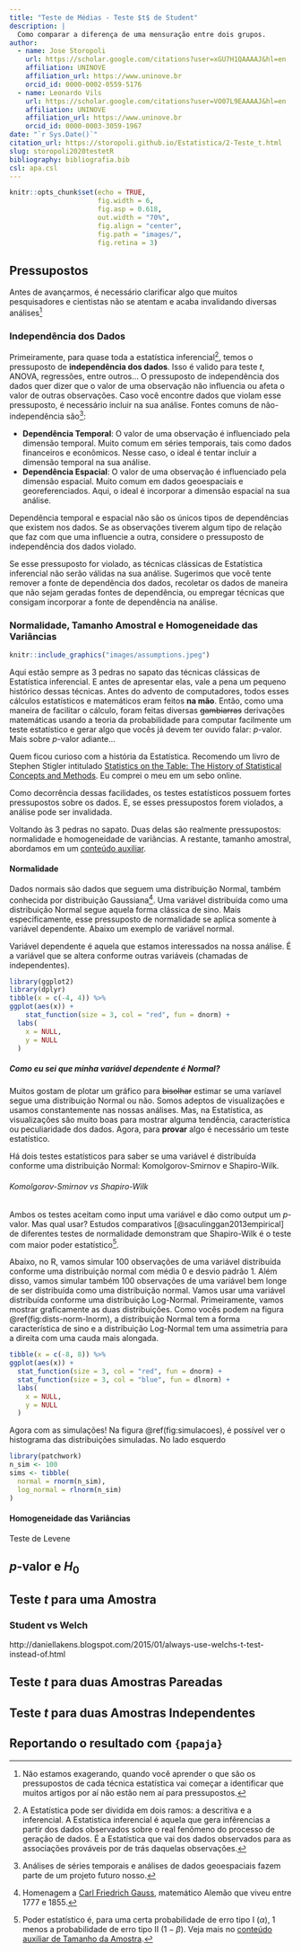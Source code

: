 ```yaml
---
title: "Teste de Médias - Teste $t$ de Student"
description: |
  Como comparar a diferença de uma mensuração entre dois grupos.
author:
  - name: Jose Storopoli
    url: https://scholar.google.com/citations?user=xGU7H1QAAAAJ&hl=en
    affiliation: UNINOVE
    affiliation_url: https://www.uninove.br
    orcid_id: 0000-0002-0559-5176
  - name: Leonardo Vils
    url: https://scholar.google.com/citations?user=VO07L9EAAAAJ&hl=en
    affiliation: UNINOVE
    affiliation_url: https://www.uninove.br
    orcid_id: 0000-0003-3059-1967
date: "`r Sys.Date()`"
citation_url: https://storopoli.github.io/Estatistica/2-Teste_t.html
slug: storopoli2020testetR
bibliography: bibliografia.bib
csl: apa.csl
---
```


```r
knitr::opts_chunk$set(echo = TRUE,
                      fig.width = 6,
                      fig.asp = 0.618,
                      out.width = "70%",
                      fig.align = "center",
                      fig.path = "images/",
                      fig.retina = 3)
```

<link rel="stylesheet" href="https://cdn.rawgit.com/jpswalsh/academicons/master/css/academicons.min.css"/>

## Pressupostos

Antes de avançarmos, é necessário clarificar algo que muitos pesquisadores e cientistas não se atentam e acaba invalidando diversas análises[^1]

### Independência dos Dados

Primeiramente, para quase toda a estatística inferencial[^3], temos o pressuposto de **independência dos dados**. Isso é valido para teste $t$, ANOVA, regressões, entre outros... O pressuposto de independência dos dados quer dizer que o valor de uma observação não influencia ou afeta o valor de outras observações. Caso você encontre dados que violam esse pressuposto, é necessário incluir na sua análise. Fontes comuns de não-independência são[^2]:

[^1]: Não estamos exagerando, quando você aprender o que são os pressupostos de cada técnica estatística vai começar a identificar que muitos artigos por aí não estão nem aí para pressupostos.
[^2]: Análises de séries temporais e análises de dados geoespaciais fazem parte de um projeto futuro nosso.
[^3]: A Estatística pode ser dividida em dois ramos: a descritiva e a inferencial. A Estatistica inferencial é aquela que gera infêrencias a partir dos dados observados sobre o real fenômeno do processo de geração de dados. É a Estatística que vai dos dados observados para as associações prováveis por de trás daquelas observações.

* **Dependência Temporal**: O valor de uma observação é influenciado pela dimensão temporal. Muito comum em séries temporais, tais como dados financeiros e econômicos. Nesse caso, o ideal é tentar incluir a dimensão temporal na sua análise.
* **Dependência Espacial**: O valor de uma observação é influenciado pela dimensão espacial. Muito comum em dados geoespaciais e georeferenciados. Aqui, o ideal é incorporar a dimensão espacial na sua análise.

<aside>
Dependência temporal e espacial não são os únicos tipos de dependências que existem nos dados. Se as observações tiverem algum tipo de relação que faz com que uma influencie a outra, considere o pressuposto de independência dos dados violado.
</aside>

Se esse pressuposto for violado, as técnicas clássicas de Estatística inferencial não serão válidas na sua análise. Sugerimos que você tente remover a fonte de dependência dos dados, recoletar os dados de maneira que não sejam geradas fontes de dependência, ou empregar técnicas que consigam incorporar a fonte de dependência na análise.

### Normalidade, Tamanho Amostral e Homogeneidade das Variâncias

```r
knitr::include_graphics("images/assumptions.jpeg")
```

Aqui estão sempre as 3 pedras no sapato das técnicas clássicas de Estatística inferencial. E antes de apresentar elas, vale a pena um pequeno histórico dessas técnicas. Antes do advento de computadores, todos esses cálculos estatísticos e matemáticos eram feitos **na mão**. Então, como uma maneira de facilitar o cálculo, foram feitas diversas ~~gambiarras~~ derivações matemáticas usando a teoria da probabilidade para computar facilmente um teste estatístico e gerar algo que vocês já devem ter ouvido falar: $p$-valor. Mais sobre $p$-valor adiante...

<aside>
Quem ficou curioso com a história da Estatística. Recomendo um livro de Stephen Stigler intitulado [Statistics on the Table: The History of Statistical Concepts and Methods](https://www.hup.harvard.edu/catalog.php?isbn=9780674009790). Eu comprei o meu em um sebo online.
</aside>

Como decorrência dessas facilidades, os testes estatísticos possuem fortes pressupostos sobre os dados. E, se esses pressupostos forem violados, a análise pode ser invalidada.

Voltando às 3 pedras no sapato. Duas delas são realmente pressupostos: normalidade e homogeneidade de variâncias. A restante, tamanho amostral, abordamos em um [conteúdo auxiliar](aux-Tamanho_Amostra.html).

#### Normalidade

Dados normais são dados que seguem uma distribuição Normal, também conhecida por distribuição Gaussiana[^4]. Uma variável distribuída como uma distribuição Normal segue aquela forma clássica de sino. Mais especificamente, esse pressuposto de normalidade se aplica somente à variável dependente. Abaixo um exemplo de variável normal.

[^4]: Homenagem a [Carl Friedrich Gauss](https://en.wikipedia.org/wiki/Carl_Friedrich_Gauss), matemático Alemão que viveu entre 1777 e 1855.

<aside>
Variável dependente é aquela que estamos interessados na nossa análise. É a variável que se altera conforme outras variáveis (chamadas de independentes).
</aside>

```r
library(ggplot2)
library(dplyr)
tibble(x = c(-4, 4)) %>% 
ggplot(aes(x)) + 
    stat_function(size = 3, col = "red", fun = dnorm) +
  labs(
    x = NULL,
    y = NULL
  )
```

##### Como eu sei que minha variável dependente é Normal?

Muitos gostam de plotar um gráfico para ~~bisolhar~~ estimar se uma varíavel segue uma distribuição Normal ou não. Somos adeptos de visualizações e usamos constantemente nas nossas análises. Mas, na Estatística, as visualizações são muito boas para mostrar alguma tendência, característica ou peculiaridade dos dados. Agora, para **provar** algo é necessário um teste estatístico.

Há dois testes estatísticos para saber se uma variável é distribuída conforme uma distribuição Normal: Komolgorov-Smirnov e Shapiro-Wilk.

###### Komolgorov-Smirnov vs Shapiro-Wilk

Ambos os testes aceitam como input uma variável e dão como output um $p$-valor. Mas qual usar? Estudos comparativos [@saculinggan2013empirical] de diferentes testes de normalidade demonstram que Shapiro-Wilk é o teste com maior poder estatístico[^5].

[^5]: Poder estatístico é,  para uma certa probabilidade de erro tipo I ($\alpha$), 1 menos a probabilidade de erro tipo II ($1 - \beta$). Veja mais no [conteúdo auxiliar de Tamanho da Amostra](aux-Tamanho_Amostra.html).

Abaixo, no R, vamos simular 100 observações de uma variável distribuída conforme uma distribuição normal com média 0 e desvio padrão 1. Além disso, vamos simular também 100 observações de uma variável bem longe de ser distribuída como uma distribuição normal. Vamos usar uma variável distribuída conforme uma distribuição Log-Normal. Primeiramente, vamos mostrar graficamente as duas distribuições. Como vocês podem na figura \@ref(fig:dists-norm-lnorm), a distribuição Normal tem a forma característica de sino e a distribuição Log-Normal tem uma assimetria para a direita com uma cauda mais alongada.

```r
tibble(x = c(-8, 8)) %>% 
ggplot(aes(x)) + 
  stat_function(size = 3, col = "red", fun = dnorm) +
  stat_function(size = 3, col = "blue", fun = dlnorm) +
  labs(
    x = NULL,
    y = NULL
  )
```

Agora com as simulações! Na figura \@ref(fig:simulacoes), é possível ver o histograma das distribuições simuladas. No lado esquerdo

```r
library(patchwork)
n_sim <- 100
sims <- tibble(
  normal = rnorm(n_sim),
  log_normal = rlnorm(n_sim)
)
```


#### Homogeneidade das Variâncias

Teste de Levene

## $p$-valor e $H_0$

## Teste $t$ para uma Amostra

### Student vs Welch

http://daniellakens.blogspot.com/2015/01/always-use-welchs-t-test-instead-of.html

## Teste $t$ para duas Amostras Pareadas

## Teste $t$ para duas Amostras Independentes

## Reportando o resultado com `{papaja}`
